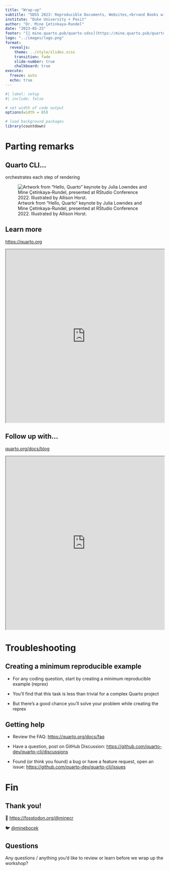 ```yaml
---
title: "Wrap-up"
subtitle: "SDSS 2023: Reproducible Documents, Websites,<br>and Books with Quarto"
institute: "Duke University + Posit"
author: "Dr. Mine Çetinkaya-Rundel"
date: "2023-05-23"
footer: "[🔗 mine.quarto.pub/quarto-sdss](https://mine.quarto.pub/quarto-sdss)"
logo: "../images/logo.png"
format:
  revealjs:
    theme: ../style/slides.scss
    transition: fade
    slide-number: true
    chalkboard: true
execute:
  freeze: auto
  echo: true
---
```


```r
#| label: setup
#| include: false

# set width of code output
options(width = 65)

# load background packages
library(countdown)
```

# Parting remarks

## Quarto CLI...

orchestrates each step of rendering

![Artwork from "Hello, Quarto" keynote by Julia Lowndes and Mine Çetinkaya-Rundel, presented at RStudio Conference 2022. Illustrated by Allison Horst.](images/horst_qmd_render_schema.png){fig-alt="A schematic representing rendering of Quarto documents from .qmd, to knitr or jupyter, to plain text markdown, then converted by pandoc into any number of output types including html, PDF, or Word document."}

## Learn more

::: learn-more
[https://quarto.org](https://quarto.org/)

```{=html}
<iframe src="https://quarto.org/" width="100%" height="550" title="Quarto Website"></iframe>
```
:::

## Follow up with...

::: learn-more
[quarto.org/docs/blog](https://quarto.org/docs/blog)

```{=html}
<iframe src="https://quarto.org/docs/blog/" width="100%" height="550" title="Quarto Website"></iframe>
```
:::

# Troubleshooting

## Creating a minimum reproducible example

-   For any coding question, start by creating a minimum reproducible example (reprex)

-   You'll find that this task is less than trivial for a complex Quarto project

-   But there's a good chance you'll solve your problem while creating the reprex

## Getting help

-   Review the FAQ: <https://quarto.org/docs/faq>

-   Have a question, post on GitHub Discussion: <https://github.com/quarto-dev/quarto-cli/discussions>

-   Found (or think you found) a bug or have a feature request, open an issue: <https://github.com/quarto-dev/quarto-cli/issues>

# Fin

## Thank you! {background-image="images/thank-you.png"}

🐘 [https://fosstodon.org/\@minecr](https://fosstodon.org/@minecr)

🐦 [\@minebocek](https://twitter.com/minebocek)

## Questions

::: task
Any questions / anything you'd like to review or learn before we wrap up the workshop?
:::
